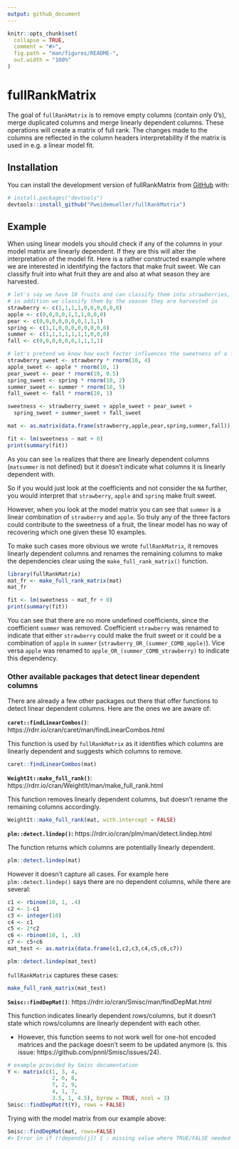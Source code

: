 ```yaml
---
output: github_document
---
```


<!-- README.md is generated from README.Rmd. Please edit that file -->

```r
knitr::opts_chunk$set(
  collapse = TRUE,
  comment = "#>",
  fig.path = "man/figures/README-",
  out.width = "100%"
)
```

# fullRankMatrix

<!-- badges: start -->
<!-- badges: end -->

The goal of `fullRankMatrix` is to remove empty columns (contain only 0's), merge duplicated columns and merge linearly dependent columns. These operations will create a matrix of full rank. The changes made to the columns are reflected in the column headers interpretability if the matrix is used in e.g. a linear model fit.

## Installation

You can install the development version of fullRankMatrix from [GitHub](https://github.com/) with:

```r
# install.packages("devtools")
devtools::install_github("Pweidemueller/fullRankMatrix")
```

## Example

When using linear models you should check if any of the columns in your model matrix are linearly dependent. If they are this will alter the interpretation of the model fit. Here is a rather constructed example where we are interested in identifying the factors that make fruit sweet. We can classify fruit into what fruit they are and also at what season they are harvested. 
```r
# let's say we have 10 fruits and can classify them into strawberries, apples or pears
# in addition we classify them by the season they are harvested in
strawberry <- c(1,1,1,1,0,0,0,0,0,0)
apple <- c(0,0,0,0,1,1,1,0,0,0)
pear <- c(0,0,0,0,0,0,0,1,1,1)
spring <- c(1,1,0,0,0,0,0,0,0,0)
summer <- c(1,1,1,1,1,1,1,0,0,0)
fall <- c(0,0,0,0,0,0,1,1,1,1)

# let's pretend we know how each factor influences the sweetness of a fruit
strawberry_sweet <- strawberry * rnorm(10, 4)
apple_sweet <- apple * rnorm(10, 1)
pear_sweet <- pear * rnorm(10, 0.5)
spring_sweet <- spring * rnorm(10, 2)
summer_sweet <- summer * rnorm(10, 5)
fall_sweet <- fall * rnorm(10, 1)

sweetness <- strawberry_sweet + apple_sweet + pear_sweet +
  spring_sweet + summer_sweet + fall_sweet

mat <- as.matrix(data.frame(strawberry,apple,pear,spring,summer,fall))

fit <- lm(sweetness ~ mat + 0)
print(summary(fit))
```
As you can see `lm` realizes that there are linearly dependent columns (`matsummer` is not defined) but it doesn't indicate what columns it is linearly dependent with.

So if you would just look at the coefficients and not consider the `NA` further, you would interpret that `strawberry`, `apple` and `spring` make fruit sweet.

However, when you look at the model matrix you can see that `summer` is a linear combination of `strawberry` and `apple`. So truly any of the three factors could contribute to the sweetness of a fruit, the linear model has no way of recovering which one given these 10 examples. 

To make such cases more obvious we wrote `fullRankMatrix`, it removes linearly dependent columns and renames the remaining columns to make the dependencies clear using the `make_full_rank_matrix()` function.

```r
library(fullRankMatrix)
mat_fr <- make_full_rank_matrix(mat)
mat_fr
```

```r
fit <- lm(sweetness ~ mat_fr + 0)
print(summary(fit))
```
You can see that there are no more undefined coefficients, since the coefficient `summer` was removed. Coefficient `strawberry` was renamed to indicate that either `strawberry` could make the fruit sweet or it could be a combination of `apple` in `summer` (`strawberry_OR_(summer_COMB_apple)`). Vice versa `apple` was renamed to `apple_OR_(summer_COMB_strawberry)` to indicate this dependency.

### Other available packages that detect linear dependent columns
There are already a few other packages out there that offer functions to detect linear dependent columns. Here are the ones we are aware of:

**`caret::findLinearCombos()`**: https://rdrr.io/cran/caret/man/findLinearCombos.html

This function is used by `fullRankMatrix` as it identifies which columns are linearly dependent and suggests which columns to remove.
```r
caret::findLinearCombos(mat)
```
**`WeightIt::make_full_rank()`**: https://rdrr.io/cran/WeightIt/man/make_full_rank.html

This function removes linearly dependent columns, but doesn't rename the remaining columns accordingly.
```r
WeightIt::make_full_rank(mat, with.intercept = FALSE)
```
**`plm::detect.lindep()`:** https://rdrr.io/cran/plm/man/detect.lindep.html

The function returns which columns are potentially linearly dependent.
```r
plm::detect.lindep(mat)
```

However it doesn't capture all cases. For example here `plm::detect.lindep()` says there are no dependent columns, while there are several:
```r
c1 <- rbinom(10, 1, .4)
c2 <- 1-c1
c3 <- integer(10)
c4 <- c1
c5 <- 2*c2
c6 <- rbinom(10, 1, .8)
c7 <- c5+c6
mat_test <- as.matrix(data.frame(c1,c2,c3,c4,c5,c6,c7))

plm::detect.lindep(mat_test)
```

`fullRankMatrix` captures these cases:
```r
make_full_rank_matrix(mat_test)
```
**`Smisc::findDepMat()`**: https://rdrr.io/cran/Smisc/man/findDepMat.html

This function indicates linearly dependent rows/columns, but it doesn't state which rows/columns are linearly dependent with each other.

- However, this function seems to not work well for one-hot encoded matrices and the package doesn't seem to be updated anymore (s. this issue: https://github.com/pnnl/Smisc/issues/24).
```r
# example provided by Smisc documentation
Y <- matrix(c(1, 3, 4,
              2, 6, 8,
              7, 2, 9,
              4, 1, 7,
              3.5, 1, 4.5), byrow = TRUE, ncol = 3)
Smisc::findDepMat(t(Y), rows = FALSE)
```

Trying with the model matrix from our example above:
```R
Smisc::findDepMat(mat, rows=FALSE)
#> Error in if (!depends[j]) { : missing value where TRUE/FALSE needed
```

